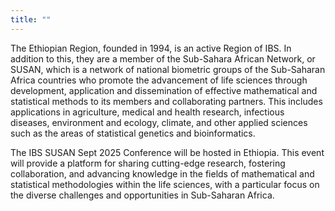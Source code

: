 ```yaml
---
title: ""
---
```


The Ethiopian Region, founded in 1994, is an active Region of IBS. In addition to this, they are a member of the Sub-Sahara African Network, or SUSAN, which is a network of national biometric groups of the Sub-Saharan Africa countries who promote the advancement of life sciences through development, application and dissemination of effective mathematical and statistical methods to its members and collaborating partners. This includes applications in agriculture, medical and health research, infectious diseases, environment and ecology, climate, and other applied sciences such as the areas of statistical genetics and bioinformatics. 

The IBS SUSAN Sept 2025 Conference will be hosted in Ethiopia. This event will provide a platform for sharing cutting-edge research, fostering collaboration, and advancing knowledge in the fields of mathematical and statistical methodologies within the life sciences, with a particular focus on the diverse challenges and opportunities in Sub-Saharan Africa.

